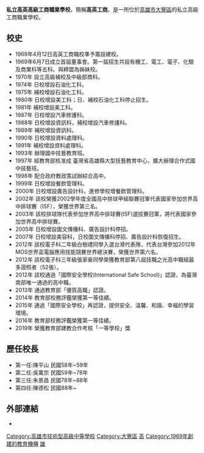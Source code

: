 {{Multiple issues|
{{Unreferenced|time=2021-04-30T17:08:30+00:00}}
{{Prose|time=2021-04-30T17:10:03+00:00}}
}}
{{Infobox_School
|name          = 私立高英高級工商職業學校
|established   = 1969年
|type          = 私立[[高級職業學校|高級職業學校]]
|district      = {{ROC}}[[高雄市|高雄市]]
| students     = 1,811人（2019）
|principal     = 陳德松
|location      = [[高雄市|高雄市]][[大寮區|大寮區]]鳳林三路19巷44號
|website       = {{Official URL}}
}}
'''私立高英高級工商職業學校'''，簡稱'''高英工商'''。是一所位於[[高雄市|高雄市]][[大寮區|大寮區]]的私立高級工商職業學校。
==校史==
*1969年4月12日高英工商職校準予籌設建校。 
*1969年6月7日成立首屆董事會。第一屆招生共設有機工、電工、電子、化驗及商業科等五科。與締盟為姊妹校。
*1970年 設立高級補校及中級部商科。
*1974年 日校增設石油化工科。
*1975年 補校增設石油化工科。
*1980年 日校增設美工科；日、補校石油化工科停止招生。	
*1981年 補校增設美工科。
*1987年 日校增設汽車修護科。
*1988年 日校增設資訊科，補校增設汽車修護科。
*1989年 補校增設資訊科。
*1990年 日校增設資料處理科。
*1991年 補校增設資料處理科。
*1993年 辦理國中技藝教育班。
*1997年 經教育部核准成 臺灣省高雄縣大型技藝教育中心，擴大辦理合作式國中技藝班。
*1998年 配合政府教政策試辦綜合高中。
*1999年 日校增設餐飲管理科。
*2000年 日校增設廣告設計科，進修學校增餐飲管理科。
*2002年 該校榮獲2002學年度全國高中排球甲組聯賽冠軍代表國家參加世界高中排球賽（ISF），榮獲世界第三名。
*2003年 該校排球隊代表參加世界高中排球賽(ISF)選拔賽冠軍，將代表國家參加世界高中排球賽。	
*2005年 日校增設圖文傳播科、廣告設計科停招。
*2007年 日校增設美容科，日校圖文傳播科停招、廣告設計科恢復招生。 	
*2012年 該校電子科二年級白樹禮同學入選台灣代表隊，代表台灣參加2012年MOS世界盃電腦應用技能競賽世界總決賽，榮獲世界第六名。
*2012年 該校電子科三年級張家豪同學榮獲教育部第八屆技職之光高中職組最多證照者（52張）。
*2012年 該校通過「國際安全學校(International Safe School)」認證，為臺灣南部唯一通過的高中職。
*2013年 通過教育部「優質高職」認證。
*2014年 教育部校務評鑑榮獲第一等佳績。
*2015年 通過「國際安全學校」再認證，提供安全、溫馨、和諧、幸福的學習環境。
*2016年 教育部校務評鑑榮獲第一等佳績。
*2019年 榮獲教育部建教合作考核「一等學校」獎
==歷任校長==
*第一任:陳平山 民國58年~59年
*第二任:吳萬宗 民國59年~78年
*第三任:朱景昌 民國78年~88年
*第四任:陳德松 民國88年~
==外部連結==
*{{Official website|http://www.kyicvs.khc.edu.tw/}}
{{高雄市高級中等學校}}
{{DEFAULTSORT:K}}
[[Category:高雄市技術型高級中等學校|Category:高雄市技術型高級中等學校]]
[[Category:大寮區|Category:大寮區]]
[[Category:臺灣私立技術型高級中等學校|高]]
[[Category:1969年創建的教育機構|Category:1969年創建的教育機構]]
[[Category:臺灣原住民重點學校|雄]]